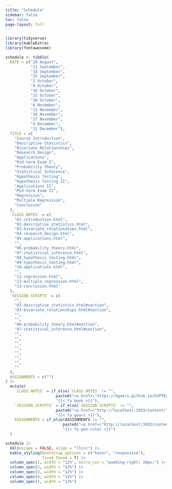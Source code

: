 ```yaml
---
title: "Schedule"
sidebar: false
toc: false
page-layout: full
---
```


```r
library(tidyverse)
library(kableExtra)
library(fontawesome)
```

```r
schedule <- tibble(
  DATE = c("28 August",
           "11 September",
           "18 September",
           "25 September", 
           "2 October",
           "9 October",
           "16 October",
           "23 October",
           "30 October",
           "6 November",
           "13 November",
           "20 November",
           "27 November",
           "4 December",
           "11 December"),
  TITLE = c(
    "Course Introduction", 
    "Descriptive Statistics", 
    "Bivariate Relationships", 
    "Research Design", 
    "Applications", 
    "Mid-term Exam I",
    "Probability Theory",
    "Statistical Inference",
    "Hypothesis Testing",
    "Hypothesis Testing II",
    "Applications II", 
    "Mid-term Exam II",
    "Regression", 
    "Multiple Regression", 
    "Conclusion"
  ),
  `CLASS NOTES` = c(
    "01-introduction.html", 
    "02-descriptive_statistics.html", 
    "03-bivariate_relationships.html", 
    "04-research_design.html", 
    "05-applications.html", 
    "",
    "06-probability_theory.html", 
    "07-statistical_inference.html",
    "08_hypothesis_testing.html",
    "09-hypothesis_testing.html",
    "10-applications.html",
    "", 
    "11-regression.html",
    "12-multiple_regression.html",
    "13-conclusion.html"
  ),
  `SESSION SCRIPTS` = c(
    "",
    "02-descriptive_statistics.html#section",
    "03-bivariate_relationships.html#section",
    "",
    "",
    "06-probability_theory.html#section",
    "07-statistical_inference.html#section",
    "",
    "",
    "",
    "",
    "",
    "",
    "",
    ""
  ),
  ASSIGNMENTS = c("")
) |> 
  mutate(
    `CLASS NOTES` = if_else(`CLASS NOTES` != "", 
                      paste0("<a href=\"https://hgoers.github.io/GVPT622/content/", `CLASS NOTES`, "\">", "{{< fa book >}}", "</a>"),
                      "{{< fa book >}}"),
    `SESSION SCRIPTS` = if_else(`SESSION SCRIPTS` != "", 
                      paste0("<a href=\"http://localhost:3933/content/", `SESSION SCRIPTS`, "\">", "{{< fa gears >}}", "</a>"),
                      "{{< fa gears >}}"),
    ASSIGNMENTS = if_else(ASSIGNMENTS != "",
                         paste0("<a href=\"http://localhost:3933/content/", ASSIGNMENTS, "\">", "{{< fa pen-ruler >}}", "</a>"),
                         "{{< fa pen-ruler >}}")
  )
```

```r
schedule |>
  kbl(escape = FALSE, align = "llccc") |>
  kable_styling(bootstrap_options = c("hover", "responsive"),
                fixed_thead = T) |> 
  column_spec(1, width = "12%", extra_css = "padding-right: 20px;") |> 
  column_spec(2, width = "52%") |> 
  column_spec(3, width = "12%") |> 
  column_spec(4, width = "12%") |> 
  column_spec(5, width = "12%")
```
